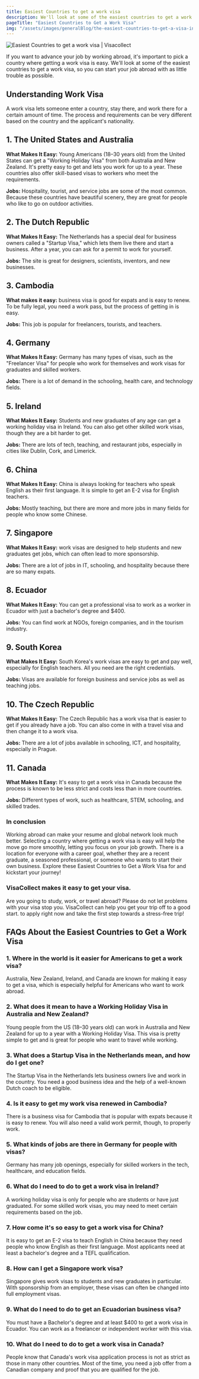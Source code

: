 ```yaml
---
title: Easiest Countries to get a work visa
description: We'll look at some of the easiest countries to get a work visa, so you can start your job abroad with as little trouble as possible.
pageTitle: "Easiest Countries to Get a Work Visa"
img: "/assets/images/generalBlog/the-easiest-countries-to-get-a-visa-in-2024.webp"
---
```


<BlogContentHero className="mt-0">
    <img
        src="/assets/images/generalBlog/the-easiest-countries-to-get-a-visa-in-2024.webp"
        alt="Easiest Countries to get a work visa | Visacollect"
    />
</BlogContentHero>

If you want to advance your job by working abroad, it's important to pick a country where getting a work visa is easy. We'll look at some of the easiest countries to get a work visa, so you can start your job abroad with as little trouble as possible.

## Understanding Work Visa

A work visa lets someone enter a country, stay there, and work there for a certain amount of time. The process and requirements can be very different based on the country and the applicant's nationality.

## 1. The United States and Australia

**What Makes It Easy:** Young Americans (18–30 years old) from the United States can get a "Working Holiday Visa" from both Australia and New Zealand. It's pretty easy to get and lets you work for up to a year. These countries also offer skill-based visas to workers who meet the requirements.

**Jobs:** Hospitality, tourist, and service jobs are some of the most common. Because these countries have beautiful scenery, they are great for people who like to go on outdoor activities.

## 2. The Dutch Republic

**What Makes It Easy:** The Netherlands has a special deal for business owners called a "Startup Visa," which lets them live there and start a business. After a year, you can ask for a permit to work for yourself.

**Jobs:** The site is great for designers, scientists, inventors, and new businesses.

## 3. Cambodia

**What makes it easy:** <LinkText text="Cambodia" href="/kh"/> business visa is good for expats and is easy to renew. To be fully legal, you need a work pass, but the process of getting in is easy.

**Jobs:** This job is popular for freelancers, tourists, and teachers.

## 4. Germany

**What Makes It Easy:** Germany has many types of visas, such as the "Freelancer Visa" for people who work for themselves and work visas for graduates and skilled workers.

**Jobs:** There is a lot of demand in the schooling, health care, and technology fields.

## 5. Ireland

**What Makes It Easy:** Students and new graduates of any age can get a working holiday visa in Ireland. You can also get other skilled work visas, though they are a bit harder to get.

**Jobs:** There are lots of tech, teaching, and restaurant jobs, especially in cities like Dublin, Cork, and Limerick.

## 6. China

**What Makes It Easy:** China is always looking for teachers who speak English as their first language. It is simple to get an E-2 visa for English teachers.

**Jobs:** Mostly teaching, but there are more and more jobs in many fields for people who know some Chinese.

## 7. Singapore

**What Makes It Easy:** <LinkText text="Singapore" href="/sg"/> work visas are designed to help students and new graduates get jobs, which can often lead to more sponsorship.

**Jobs:** There are a lot of jobs in IT, schooling, and hospitality because there are so many expats.

## 8. Ecuador

**What Makes It Easy:** You can get a professional visa to work as a worker in Ecuador with just a bachelor's degree and $400.

**Jobs:** You can find work at NGOs, foreign companies, and in the tourism industry.

## 9. South Korea

**What Makes It Easy:** South Korea's work visas are easy to get and pay well, especially for English teachers. All you need are the right credentials.

**Jobs:** Visas are available for foreign business and service jobs as well as teaching jobs.

## 10. The Czech Republic

**What Makes It Easy:** The Czech Republic has a work visa that is easier to get if you already have a job. You can also come in with a travel visa and then change it to a work visa.

**Jobs:** There are a lot of jobs available in schooling, ICT, and hospitality, especially in Prague.

## 11. Canada

**What Makes It Easy:** It's easy to get a work visa in Canada because the process is known to be less strict and costs less than in more countries.

**Jobs:** Different types of work, such as healthcare, STEM, schooling, and skilled trades.

### In conclusion

Working abroad can make your resume and global network look much better. Selecting a country where getting a work visa is easy will help the move go more smoothly, letting you focus on your job growth. There is a location for everyone with a career goal, whether they are a recent graduate, a seasoned professional, or someone who wants to start their own business. Explore these Easiest Countries to Get a Work Visa for and kickstart your journey!

### VisaCollect makes it easy to get your visa.

Are you going to study, work, or travel abroad? Please do not let problems with your visa stop you. VisaCollect can help you get your trip off to a good start. <LinkText text="Click here" href="/"/> to apply right now and take the first step towards a stress-free trip!

## FAQs About the Easiest Countries to Get a Work Visa

### 1. Where in the world is it easier for Americans to get a work visa?

Australia, New Zealand, Ireland, and Canada are known for making it easy to get a visa, which is especially helpful for Americans who want to work abroad.

### 2. What does it mean to have a Working Holiday Visa in Australia and New Zealand?

Young people from the US (18–30 years old) can work in Australia and New Zealand for up to a year with a Working Holiday Visa. This visa is pretty simple to get and is great for people who want to travel while working.

### 3. What does a Startup Visa in the Netherlands mean, and how do I get one?

The Startup Visa in the Netherlands lets business owners live and work in the country. You need a good business idea and the help of a well-known Dutch coach to be eligible.

### 4. Is it easy to get my work visa renewed in Cambodia?

There is a business visa for Cambodia that is popular with expats because it is easy to renew. You will also need a valid work permit, though, to properly work.

### 5. What kinds of jobs are there in Germany for people with visas?

Germany has many job openings, especially for skilled workers in the tech, healthcare, and education fields.

### 6. What do I need to do to get a work visa in Ireland?

A working holiday visa is only for people who are students or have just graduated. For some skilled work visas, you may need to meet certain requirements based on the job.

### 7. How come it's so easy to get a work visa for China?

It is easy to get an E-2 visa to teach English in China because they need people who know English as their first language. Most applicants need at least a bachelor's degree and a TEFL qualification.

### 8. How can I get a Singapore work visa?

Singapore gives work visas to students and new graduates in particular. With sponsorship from an employer, these visas can often be changed into full employment visas.

### 9. What do I need to do to get an Ecuadorian business visa?

You must have a Bachelor's degree and at least $400 to get a work visa in Ecuador. You can work as a freelancer or independent worker with this visa.

### 10. What do I need to do to get a work visa in Canada?

People know that Canada's work visa application process is not as strict as those in many other countries. Most of the time, you need a job offer from a Canadian company and proof that you are qualified for the job.
